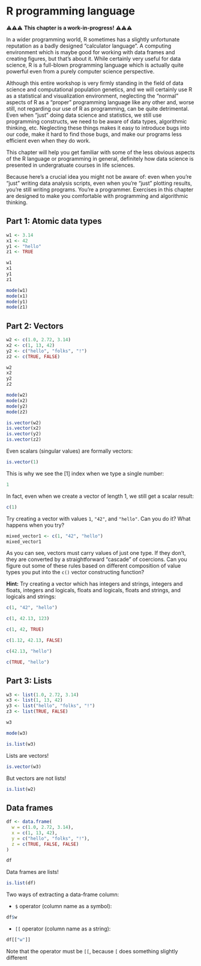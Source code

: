 # R programming language

⚠️⚠️⚠️
**This chapter is a work-in-progress!**
⚠️⚠️⚠️

In a wider programming world, R sometimes has a slightly unfortunate reputation
as a badly designed "calculator language". A computing environment which is
maybe good for working with data frames and creating figures, but that's about
it. While certainly very useful for data science, R is a full-blown programming
language which is actually quite powerful even from a purely computer science
perspective.

Although this entire workshop is very firmly standing in the field of data
science and computational population genetics, and we will certainly use R
as a statistical and visualization environment, neglecting the "normal" aspects
of R as a "proper" programming language like any other and, worse still,
not regarding our use of R as programming, can be quite detrimental.
Even when "just" doing data science and statistics, we still use programming
constructs, we need to be aware of data types, algorithmic thinking, etc.
Neglecting these things makes it easy to introduce bugs into our code, make
it hard to find those bugs, and make our programs less efficient even when
they do work.

This chapter will help you get familiar with some of the less obvious aspects
of the R language or programming in general, definitely how data science is
presented in undergratuate courses in life sciences.

Because here's a crucial idea you might not be aware of: even when you're
"just" writing data analysis scripts, even when you're "just" plotting results,
you're still writing programs. You're a programmer. Exercises in this chapter
are designed to make you comfortable with programming and algorithmic thinking.

## Part 1: Atomic data types

```r
w1 <- 3.14
x1 <- 42
y1 <- "hello"
z1 <- TRUE
```

```r
w1
x1
y1
z1
```

```r
mode(w1)
mode(x1)
mode(y1)
mode(z1)
```

## Part 2: Vectors

```r
w2 <- c(1.0, 2.72, 3.14)
x2 <- c(1, 13, 42)
y2 <- c("hello", "folks", "!")
z2 <- c(TRUE, FALSE)
```

```r
w2
x2
y2
z2
```

```r
mode(w2)
mode(x2)
mode(y2)
mode(z2)
```

```r
is.vector(w2)
is.vector(x2)
is.vector(y2)
is.vector(z2)
```

Even scalars (singular values) are formally vectors:

```r
is.vector(1)
```

This is why we see the [1] index when we type a single number:

```r
1
```


In fact, even when we create a vector of length 1, we still get a scalar result:

```r
c(1)
```

Try creating a vector with values `1`, `"42"`, and `"hello"`. Can you do it? What happens when you try?

```r
mixed_vector1 <- c(1, "42", "hello")
mixed_vector1
```

As you can see, vectors must carry values of just one type. If they don't, they are converted by a straightforward "cascade" of coercions. Can you figure out some of these rules based on different composition of value types you put into the `c()` vector constructing function?

**Hint:** Try creating a vector which has integers and strings, integers and floats, integers and logicals, floats and logicals, floats and strings, and logicals and strings:

```r
c(1, "42", "hello")

c(1, 42.13, 123)

c(1, 42, TRUE)

c(1.12, 42.13, FALSE)

c(42.13, "hello")

c(TRUE, "hello")
```




## Part 3: Lists

```r
w3 <- list(1.0, 2.72, 3.14)
x3 <- list(1, 13, 42)
y3 <- list("hello", "folks", "!")
z3 <- list(TRUE, FALSE)
```

```r
w3
```

```r
mode(w3)
```

```r
is.list(w3)
```

Lists are vectors!

```r
is.vector(w3)
```

But vectors are not lists!

```r
is.list(w2)
```


## Data frames

```r
df <- data.frame(
  w = c(1.0, 2.72, 3.14),
  x = c(1, 13, 42),
  y = c("hello", "folks", "!"),
  z = c(TRUE, FALSE, FALSE)
)

df
```

Data frames are lists!

```r
is.list(df)
```

Two ways of extracting a data-frame column:

- `$` operator (column name as a symbol):

```r
df$w
```

- `[[` operator (column name as a string):

```r
df[["w"]]
```

Note that the operator must be `[[`, because `[` does something slightly different



